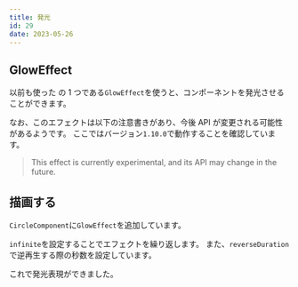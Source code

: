 ```yaml
---
title: 発光
id: 29
date: 2023-05-26
---
```



## GlowEffect

以前も使った <ExampleLink slug="effect" /> の 1 つである`GlowEffect`を使うと、コンポーネントを発光させることができます。

<DocLink document="https://docs.flame-engine.org/latest/flame/effects.html#gloweffect" />
<DocLink reference="https://pub.dev/documentation/flame/latest/effects/GlowEffect-class.html" />

なお、このエフェクトは以下の注意書きがあり、今後 API が変更される可能性があるようです。
ここではバージョン`1.10.0`で動作することを確認しています。

> This effect is currently experimental, and its API may change in the future.

## 描画する

`CircleComponent`に`GlowEffect`を追加しています。

`infinite`を設定することでエフェクトを繰り返します。
また、`reverseDuration`で逆再生する際の秒数を設定しています。

<ExampleCode file="glow/game.dart" />

これで発光表現ができました。
